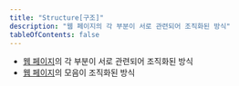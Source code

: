 ```yaml
---
title: "Structure[구조]"
description: "웹 페이지의 각 부분이 서로 관련되어 조직화된 방식"
tableOfContents: false
---
```



*  [웹 페이지](./web-page "HTTP를 사용하여 단일 URI에서 얻어진 내장 안 된 리소스과 렌더링에 사용되거나 사용자 에이전트에서 렌더링되도록 의도된 모든 다른 리소스")의 각 부분이 서로 관련되어 조직화된 방식
*  [웹 페이지](./web-page "HTTP를 사용하여 단일 URI에서 얻어진 내장 안 된 리소스과 렌더링에 사용되거나 사용자 에이전트에서 렌더링되도록 의도된 모든 다른 리소스")의 모음이 조직화된 방식
